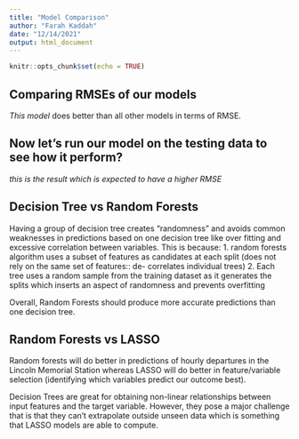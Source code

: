 ```yaml
---
title: "Model Comparison"
author: "Farah Kaddah"
date: "12/14/2021"
output: html_document
---
```


```r
knitr::opts_chunk$set(echo = TRUE)
```


## Comparing RMSEs of our models 

*This model* does better than all other models in terms of RMSE.


## Now let's run our model on the testing data to see how it perform?

*this is the result which is expected to have a higher RMSE*

## Decision Tree vs Random Forests

Having a group of decision tree creates “randomness”  and avoids common weaknesses in predictions based on one decision tree like over fitting and excessive correlation between variables. This is because: 
      1. random forests algorithm uses a subset of features as candidates at each split (does not rely          on the same set of features:: de- correlates individual trees) 
      2. Each tree uses a random sample from the training dataset as it generates the splits which             inserts an aspect of randomness and prevents overfitting
      
Overall, Random Forests should produce more accurate  predictions than one decision tree. 


## Random Forests vs LASSO

Random forests will do better in predictions of hourly departures in  the Lincoln Memorial Station whereas LASSO will do better in feature/variable selection (identifying which variables predict our outcome best). 

Decision Trees are great for obtaining non-linear relationships between input features and the target variable.  However, they pose a major challenge that is that they can’t extrapolate outside unseen data which is something that LASSO models are able to compute. 
